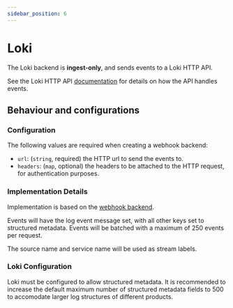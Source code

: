 ```yaml
---
sidebar_position: 6
---
```


# Loki

The Loki backend is **ingest-only**, and sends events to a Loki HTTP API.

See the Loki HTTP API [documentation](https://grafana.com/docs/loki/latest/reference/loki-http-api/#ingest-logs) for details on how the API handles events.

## Behaviour and configurations

### Configuration

The following values are required when creating a webhook backend:

- `url`: (`string`, required) the HTTP url to send the events to.
- `headers`: (`map`, optional) the headers to be attached to the HTTP request, for authentication purposes.

### Implementation Details

Implementation is based on the [webhook backend](/backends/webhook).

Events will have the log event message set, with all other keys set to structured metadata. Events will be batched with a maximum of 250 events per request.

The source name and service name will be used as stream labels.



### Loki Configuration

Loki must be configured to allow structured metadata. It is recommended to increase the default maximum number of structured metadata fields to 500 to accomodate larger log structures of different products.
